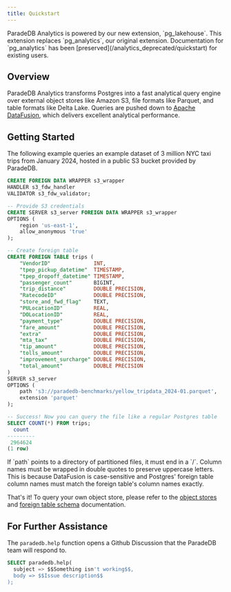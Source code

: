```yaml
---
title: Quickstart
---
```


<Note>
  ParadeDB Analytics is powered by our new extension, `pg_lakehouse`. This
  extension replaces `pg_analytics`, our original extension. Documentation for
  `pg_analytics` has been [preserved](/analytics_deprecated/quickstart) for
  existing users.
</Note>

## Overview

ParadeDB Analytics transforms Postgres into a fast analytical query engine over external object stores like Amazon S3, file
formats like Parquet, and table formats like Delta Lake. Queries are pushed down to [Apache DataFusion](https://github.com/apache/datafusion), which
delivers excellent analytical performance.

## Getting Started

The following example queries an example dataset of 3 million NYC taxi trips from January 2024, hosted in a
public S3 bucket provided by ParadeDB.

```sql
CREATE FOREIGN DATA WRAPPER s3_wrapper
HANDLER s3_fdw_handler
VALIDATOR s3_fdw_validator;

-- Provide S3 credentials
CREATE SERVER s3_server FOREIGN DATA WRAPPER s3_wrapper
OPTIONS (
    region 'us-east-1',
    allow_anonymous 'true'
);

-- Create foreign table
CREATE FOREIGN TABLE trips (
    "VendorID"              INT,
    "tpep_pickup_datetime"  TIMESTAMP,
    "tpep_dropoff_datetime" TIMESTAMP,
    "passenger_count"       BIGINT,
    "trip_distance"         DOUBLE PRECISION,
    "RatecodeID"            DOUBLE PRECISION,
    "store_and_fwd_flag"    TEXT,
    "PULocationID"          REAL,
    "DOLocationID"          REAL,
    "payment_type"          DOUBLE PRECISION,
    "fare_amount"           DOUBLE PRECISION,
    "extra"                 DOUBLE PRECISION,
    "mta_tax"               DOUBLE PRECISION,
    "tip_amount"            DOUBLE PRECISION,
    "tolls_amount"          DOUBLE PRECISION,
    "improvement_surcharge" DOUBLE PRECISION,
    "total_amount"          DOUBLE PRECISION
)
SERVER s3_server
OPTIONS (
    path 's3://paradedb-benchmarks/yellow_tripdata_2024-01.parquet',
    extension 'parquet'
);

-- Success! Now you can query the file like a regular Postgres table
SELECT COUNT(*) FROM trips;
  count
---------
 2964624
(1 row)
```

<Note>
  If `path` points to a directory of partitioned files, it must end in a `/`.
</Note>

<Note>
  Column names must be wrapped in double quotes to preserve uppercase letters.
  This is because DataFusion is case-sensitive and Postgres' foreign table
  column names must match the foreign table's column names exactly.
</Note>

That's it! To query your own object store, please refer to the [object stores](/analytics/object_stores) and
[foreign table schema](/analytics/schema) documentation.

## For Further Assistance

The `paradedb.help` function opens a Github Discussion that the ParadeDB team will respond to.

```sql
SELECT paradedb.help(
  subject => $$Something isn't working$$,
  body => $$Issue description$$
);
```
